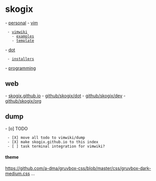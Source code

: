 = skogix =
- [[personal|personal]]
- [[vim]]
  - [[vimwiki]]
    - [[examples]]
    - [[templates/def_template.html|template]]
- [[dot]]
  - [[installers]]
- [[programming]]
== web ==
- [[https://skogix.github.io|skogix.github.io]]
- [[https://github.com/Skogix/dot|github/skogix/dot]]
- [[https://github.com/Skogix/dev|github/skogix/dev]]
- [[https://github.com/Skogix/org|github/skogix/org]]
== dump ==
- [o] TODO 
  - [X] move all todo to vimwiki/dump
  - [X] make skogix.github.io to this index
  - [ ] task terminal integration for vimwiki?
==== theme ====
https://github.com/a-dma/gruvbox-css/blob/master/css/gruvbox-dark-medium.css
...


